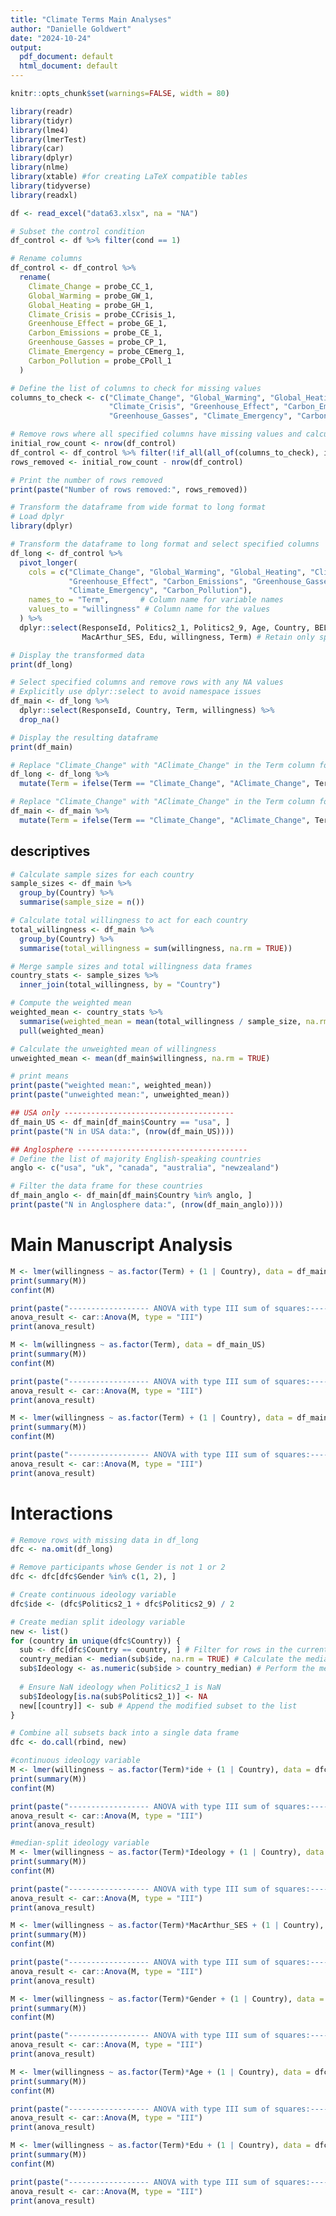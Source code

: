 ```yaml
---
title: "Climate Terms Main Analyses"
author: "Danielle Goldwert"
date: "2024-10-24"
output:
  pdf_document: default
  html_document: default
---
```


```r
knitr::opts_chunk$set(warnings=FALSE, width = 80)
```

```r
library(readr)
library(tidyr)
library(lme4)
library(lmerTest)
library(car)
library(dplyr)
library(nlme)
library(xtable) #for creating LaTeX compatible tables
library(tidyverse)
library(readxl)
```

```r
df <- read_excel("data63.xlsx", na = "NA")
```

```r
# Subset the control condition
df_control <- df %>% filter(cond == 1)

# Rename columns
df_control <- df_control %>%
  rename(
    Climate_Change = probe_CC_1,
    Global_Warming = probe_GW_1,
    Global_Heating = probe_GH_1,
    Climate_Crisis = probe_CCrisis_1,
    Greenhouse_Effect = probe_GE_1,
    Carbon_Emissions = probe_CE_1,
    Greenhouse_Gasses = probe_CP_1,
    Climate_Emergency = probe_CEmerg_1,
    Carbon_Pollution = probe_CPoll_1
  )

# Define the list of columns to check for missing values
columns_to_check <- c("Climate_Change", "Global_Warming", "Global_Heating", 
                      "Climate_Crisis", "Greenhouse_Effect", "Carbon_Emissions", 
                      "Greenhouse_Gasses", "Climate_Emergency", "Carbon_Pollution")

# Remove rows where all specified columns have missing values and calculate rows removed
initial_row_count <- nrow(df_control)
df_control <- df_control %>% filter(!if_all(all_of(columns_to_check), is.na))
rows_removed <- initial_row_count - nrow(df_control)

# Print the number of rows removed
print(paste("Number of rows removed:", rows_removed))
```

```r
# Transform the dataframe from wide format to long format
# Load dplyr
library(dplyr)

# Transform the dataframe to long format and select specified columns
df_long <- df_control %>%
  pivot_longer(
    cols = c("Climate_Change", "Global_Warming", "Global_Heating", "Climate_Crisis", 
             "Greenhouse_Effect", "Carbon_Emissions", "Greenhouse_Gasses", 
             "Climate_Emergency", "Carbon_Pollution"),
    names_to = "Term",       # Column name for variable names
    values_to = "willingness" # Column name for the values
  ) %>%
  dplyr::select(ResponseId, Politics2_1, Politics2_9, Age, Country, BELIEFcc, Gender, Income, 
                MacArthur_SES, Edu, willingness, Term) # Retain only specified columns

# Display the transformed data
print(df_long)
```

```r
# Select specified columns and remove rows with any NA values
# Explicitly use dplyr::select to avoid namespace issues
df_main <- df_long %>%
  dplyr::select(ResponseId, Country, Term, willingness) %>%
  drop_na()

# Display the resulting dataframe
print(df_main)
```

```r
# Replace "Climate_Change" with "AClimate_Change" in the Term column for df_long
df_long <- df_long %>%
  mutate(Term = ifelse(Term == "Climate_Change", "AClimate_Change", Term))

# Replace "Climate_Change" with "AClimate_Change" in the Term column for df_main
df_main <- df_main %>%
  mutate(Term = ifelse(Term == "Climate_Change", "AClimate_Change", Term))
```

## descriptives
```r
# Calculate sample sizes for each country
sample_sizes <- df_main %>%
  group_by(Country) %>%
  summarise(sample_size = n())

# Calculate total willingness to act for each country
total_willingness <- df_main %>%
  group_by(Country) %>%
  summarise(total_willingness = sum(willingness, na.rm = TRUE))

# Merge sample sizes and total willingness data frames
country_stats <- sample_sizes %>%
  inner_join(total_willingness, by = "Country")

# Compute the weighted mean
weighted_mean <- country_stats %>%
  summarise(weighted_mean = mean(total_willingness / sample_size, na.rm = TRUE)) %>%
  pull(weighted_mean)

# Calculate the unweighted mean of willingness
unweighted_mean <- mean(df_main$willingness, na.rm = TRUE)

# print means
print(paste("weighted mean:", weighted_mean))
print(paste("unweighted mean:", unweighted_mean))
```

```r
## USA only --------------------------------------
df_main_US <- df_main[df_main$Country == "usa", ]
print(paste("N in USA data:", (nrow(df_main_US))))

## Anglosphere --------------------------------------
# Define the list of majority English-speaking countries
anglo <- c("usa", "uk", "canada", "australia", "newzealand")

# Filter the data frame for these countries
df_main_anglo <- df_main[df_main$Country %in% anglo, ]
print(paste("N in Anglosphere data:", (nrow(df_main_anglo))))
```

# Main Manuscript Analysis
```r
M <- lmer(willingness ~ as.factor(Term) + (1 | Country), data = df_main)
print(summary(M))
confint(M)

print(paste("------------------ ANOVA with type III sum of squares:------------------"))
anova_result <- car::Anova(M, type = "III")
print(anova_result)
```

```r
M <- lm(willingness ~ as.factor(Term), data = df_main_US)
print(summary(M))
confint(M)

print(paste("------------------ ANOVA with type III sum of squares:------------------"))
anova_result <- car::Anova(M, type = "III")
print(anova_result)
```

```r
M <- lmer(willingness ~ as.factor(Term) + (1 | Country), data = df_main_anglo)
print(summary(M))
confint(M)

print(paste("------------------ ANOVA with type III sum of squares:------------------"))
anova_result <- car::Anova(M, type = "III")
print(anova_result)
```

# Interactions

```r
# Remove rows with missing data in df_long
dfc <- na.omit(df_long)

# Remove participants whose Gender is not 1 or 2
dfc <- dfc[dfc$Gender %in% c(1, 2), ]

# Create continuous ideology variable
dfc$ide <- (dfc$Politics2_1 + dfc$Politics2_9) / 2

# Create median split ideology variable
new <- list()
for (country in unique(dfc$Country)) {
  sub <- dfc[dfc$Country == country, ] # Filter for rows in the current country
  country_median <- median(sub$ide, na.rm = TRUE) # Calculate the median of ide within this country
  sub$Ideology <- as.numeric(sub$ide > country_median) # Perform the median split and convert to numeric (0 or 1)
  
  # Ensure NaN ideology when Politics2_1 is NaN
  sub$Ideology[is.na(sub$Politics2_1)] <- NA 
  new[[country]] <- sub # Append the modified subset to the list
}

# Combine all subsets back into a single data frame
dfc <- do.call(rbind, new)
```

```r
#continuous ideology variable
M <- lmer(willingness ~ as.factor(Term)*ide + (1 | Country), data = dfc)
print(summary(M))
confint(M)

print(paste("------------------ ANOVA with type III sum of squares:------------------"))
anova_result <- car::Anova(M, type = "III")
print(anova_result)
```

```r
#median-split ideology variable
M <- lmer(willingness ~ as.factor(Term)*Ideology + (1 | Country), data = dfc)
print(summary(M))
confint(M)

print(paste("------------------ ANOVA with type III sum of squares:------------------"))
anova_result <- car::Anova(M, type = "III")
print(anova_result)
```

```r
M <- lmer(willingness ~ as.factor(Term)*MacArthur_SES + (1 | Country), data = dfc)
print(summary(M))
confint(M)

print(paste("------------------ ANOVA with type III sum of squares:------------------"))
anova_result <- car::Anova(M, type = "III")
print(anova_result)
```

```r
M <- lmer(willingness ~ as.factor(Term)*Gender + (1 | Country), data = dfc)
print(summary(M))
confint(M)

print(paste("------------------ ANOVA with type III sum of squares:------------------"))
anova_result <- car::Anova(M, type = "III")
print(anova_result)
```

```r
M <- lmer(willingness ~ as.factor(Term)*Age + (1 | Country), data = dfc)
print(summary(M))
confint(M)

print(paste("------------------ ANOVA with type III sum of squares:------------------"))
anova_result <- car::Anova(M, type = "III")
print(anova_result)
```

```r
M <- lmer(willingness ~ as.factor(Term)*Edu + (1 | Country), data = dfc)
print(summary(M))
confint(M)

print(paste("------------------ ANOVA with type III sum of squares:------------------"))
anova_result <- car::Anova(M, type = "III")
print(anova_result)
```